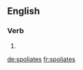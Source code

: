 {{also|spoliâtes}}
==English==

===Verb===
{{head|en|verb form}}

# {{en-third-person singular of|spoliate}}

[[de:spoliates]]
[[fr:spoliates]]